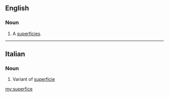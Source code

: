 ==English==

===Noun===
{{en-noun}}

# {{label|en|obsolete}} A [[superficies]].
#: {{rfquotek|Dryden}}

{{Webster 1913}}

----

==Italian==

===Noun===
{{it-noun|f}}

# Variant of [[superficie]]

[[my:superfice]]